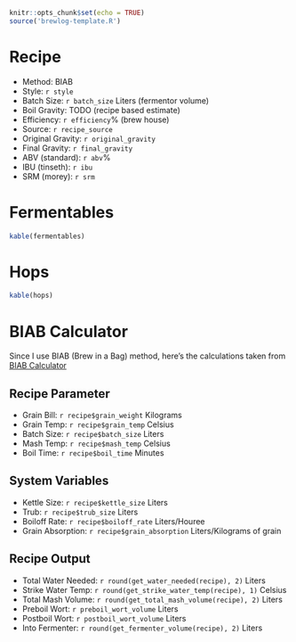
```r

knitr::opts_chunk$set(echo = TRUE)
source('brewlog-template.R')

```

# Recipe

* Method: BIAB
* Style: `r style`
* Batch Size: `r batch_size` Liters (fermentor volume)  
* Boil Gravity: TODO (recipe based estimate)  
* Efficiency: `r efficiency`% (brew house)  
* Source: `r recipe_source`
* Original Gravity: `r original_gravity` 
* Final Gravity: `r final_gravity`
* ABV (standard): `r abv`%
* IBU (tinseth): `r ibu`
* SRM (morey): `r srm`

# Fermentables 

```r

kable(fermentables)

```

# Hops 

```r

kable(hops)

```

# BIAB Calculator

Since I use BIAB (Brew in a Bag) method, here's the calculations taken from [BIAB Calculator](http://www.biabcalculator.com/)

## Recipe Parameter

* Grain Bill: `r recipe$grain_weight` Kilograms
* Grain Temp: `r recipe$grain_temp` Celsius
* Batch Size: `r recipe$batch_size` Liters
* Mash Temp: `r recipe$mash_temp` Celsius
* Boil Time: `r recipe$boil_time` Minutes
    
## System Variables

* Kettle Size: `r recipe$kettle_size` Liters
* Trub: `r recipe$trub_size` Liters
* Boiloff Rate: `r recipe$boiloff_rate` Liters/Houree
* Grain Absorption: `r recipe$grain_absorption` Liters/Kilograms of grain
    
## Recipe Output

* Total Water Needed: `r round(get_water_needed(recipe), 2)` Liters
* Strike Water Temp: `r round(get_strike_water_temp(recipe), 1)` Celsius
* Total Mash Volume: `r round(get_total_mash_volume(recipe), 2)` Liters
* Preboil Wort: `r preboil_wort_volume` Liters
* Postboil Wort: `r postboil_wort_volume` Liters
* Into Fermenter: `r round(get_fermenter_volume(recipe), 2)` Liters
        
